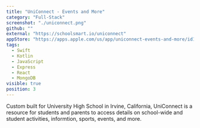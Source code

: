 ```yaml
---
title: "UniConnect - Events and More"
category: "Full-Stack"
screenshot: "./uniconnect.png"
github: ""
external: "https://schoolsmart.io/uniconnect"
appStore: "https://apps.apple.com/us/app/uniconnect-events-and-more/id1496902594#?platform=iphone"
tags:
  - Swift
  - Kotlin
  - JavaScript
  - Express
  - React
  - MongoDB
visible: true
position: 3
---
```


Custom built for University High School in Irvine, California, UniConnect is a resource for students and parents to access details on school-wide and student activities, informtion, sports, events, and more.

